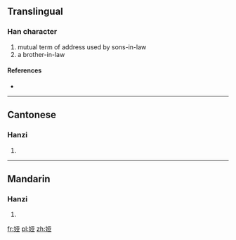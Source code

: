{{also|婭}}
==Translingual==

===Han character===
{{Han char|rn=38|rad=女|as=06|sn=9|four=|canj=女一廿金 (VMTC)}}

# mutual term of address used by sons-in-law
# a brother-in-law

====References====
* {{Han ref|kx=0261.321|hdz=21043.010|uh=5A05|ud=23045}}

----

==Cantonese==

===Hanzi===
{{yue-hanzi|jyut=|y=a3|tra=婭}}

# {{defn|Cantonese|sort=女06}}

----

==Mandarin==

===Hanzi===
{{cmn-hanzi|tra=婭|pin=[[yà]] ([[ya4]])|wg=ya<sup>4</sup>}}

# {{defn|Mandarin|sort=女06}}

[[fr:娅]]
[[pl:娅]]
[[zh:娅]]